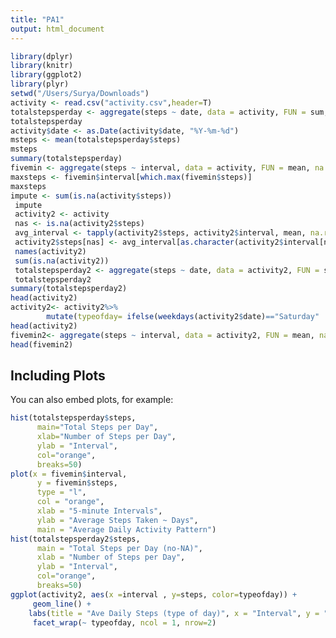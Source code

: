 ```yaml
---
title: "PA1"
output: html_document
---
```


```r
library(dplyr)
library(knitr)
library(ggplot2)
library(plyr)
setwd("/Users/Surya/Downloads")
activity <- read.csv("activity.csv",header=T)
totalstepsperday <- aggregate(steps ~ date, data = activity, FUN = sum, na.rm = TRUE)
totalstepsperday
activity$date <- as.Date(activity$date, "%Y-%m-%d")
msteps <- mean(totalstepsperday$steps)
msteps
summary(totalstepsperday)
fivemin <- aggregate(steps ~ interval, data = activity, FUN = mean, na.rm = TRUE)
maxsteps <- fivemin$interval[which.max(fivemin$steps)]
maxsteps
impute <- sum(is.na(activity$steps))
 impute
 activity2 <- activity
 nas <- is.na(activity2$steps)
 avg_interval <- tapply(activity2$steps, activity2$interval, mean, na.rm=TRUE, simplify = TRUE)
 activity2$steps[nas] <- avg_interval[as.character(activity2$interval[nas])]
 names(activity2)
 sum(is.na(activity2))
 totalstepsperday2 <- aggregate(steps ~ date, data = activity2, FUN = sum, na.rm = TRUE)
 totalstepsperday2
summary(totalstepsperday2)
head(activity2)
activity2<- activity2%>%
        mutate(typeofday= ifelse(weekdays(activity2$date)=="Saturday" | weekdays(activity2$date)=="Sunday", "Weekend", "Weekday"))
head(activity2)
fivemin2<- aggregate(steps ~ interval, data = activity2, FUN = mean, na.rm = TRUE)
head(fivemin2)
```

## Including Plots

You can also embed plots, for example:

```r
hist(totalstepsperday$steps, 
      main="Total Steps per Day", 
      xlab="Number of Steps per Day", 
      ylab = "Interval",
      col="orange",
      breaks=50)
plot(x = fivemin$interval, 
      y = fivemin$steps, 
      type = "l", 
      col = "orange",
      xlab = "5-minute Intervals",
      ylab = "Average Steps Taken ~ Days",
      main = "Average Daily Activity Pattern")
hist(totalstepsperday2$steps, 
      main = "Total Steps per Day (no-NA)", 
      xlab = "Number of Steps per Day", 
      ylab = "Interval",
      col="orange",
      breaks=50)
ggplot(activity2, aes(x =interval , y=steps, color=typeofday)) +
     geom_line() +
    labs(title = "Ave Daily Steps (type of day)", x = "Interval", y = "Total Number of Steps") +
     facet_wrap(~ typeofday, ncol = 1, nrow=2)
```

